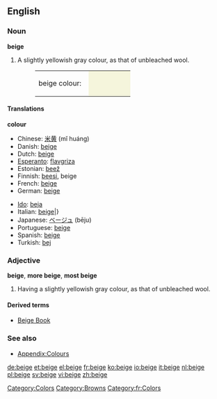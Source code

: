 ==English==

===Noun===
{{wikipedia}}
'''beige'''
# A slightly yellowish gray colour, as that of unbleached wool.
#:<table><tr><td>beige colour: &nbsp;</td><td bgcolor="#F5F5DC" width="80">&nbsp; </td></tr></table>

====Translations====
'''colour'''
{{top}}
*Chinese: [[米黄]] (mǐ huáng)
*Danish: [[beige]]
*Dutch: [[beige]]
*[[Esperanto]]: [[flavgriza]]
*Estonian: [[beež]]
*Finnish: [[beesi]], beige
*French: [[beige]]
*German: [[beige]]
{{mid}}
*[[Ido]]: [[beja]]
*Italian: [[beige]]|}
*Japanese: [[ベージュ]] (bēju)
*Portuguese: [[beige]]
*Spanish: [[beige]]
*Turkish: [[bej]]
{{bottom}}

===Adjective===
'''beige''', '''more beige''', '''most beige'''
# Having a slightly yellowish gray colour, as that of unbleached wool.

====Derived terms====
*[[Beige Book]]

===See also===
*[[Wiktionary_Appendix:Colours|Appendix:Colours]]

[[Category:Colors]]
[[Category:Browns]]
[[Category:fr:Colors]]

[[de:beige]]
[[et:beige]]
[[el:beige]]
[[fr:beige]]
[[ko:beige]]
[[io:beige]]
[[it:beige]]
[[nl:beige]]
[[pl:beige]]
[[sv:beige]]
[[vi:beige]]
[[zh:beige]]